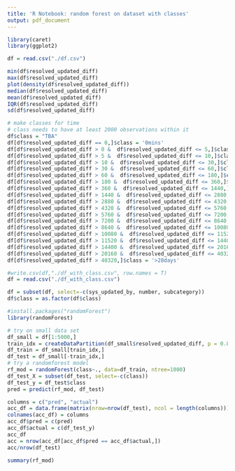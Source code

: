 ---
title: 'R Notebook: random forest on dataset with classes'
output: pdf_document
---

```{r}
library(caret)
library(ggplot2)
```


```{r}
df = read.csv("./df.csv")
```

```{r}
min(df$resolved_updated_diff)
max(df$resolved_updated_diff)
plot(density(df$resolved_updated_diff))
median(df$resolved_updated_diff)
mean(df$resolved_updated_diff)
IQR(df$resolved_updated_diff)
sd(df$resolved_updated_diff)
```

```{r}
# make classes for time
# class needs to have at least 2000 observations within it
df$class = "TBA"
df[df$resolved_updated_diff == 0,]$class = '0mins'
df[df$resolved_updated_diff > 0 &  df$resolved_updated_diff <= 5,]$class = '5mins'
df[df$resolved_updated_diff > 5 &  df$resolved_updated_diff <= 10,]$class = '10mins'
df[df$resolved_updated_diff > 10 &  df$resolved_updated_diff <= 30,]$class = '30mins'
df[df$resolved_updated_diff > 30 &  df$resolved_updated_diff <= 60,]$class = '1hr'
df[df$resolved_updated_diff > 60 &  df$resolved_updated_diff <= 180,]$class = '3hr'
df[df$resolved_updated_diff > 180 &  df$resolved_updated_diff <= 360,]$class = '6hr'
df[df$resolved_updated_diff > 360 &  df$resolved_updated_diff <= 1440,]$class = '1day'
df[df$resolved_updated_diff > 1440 &  df$resolved_updated_diff <= 2880,]$class = '2days'
df[df$resolved_updated_diff > 2880 &  df$resolved_updated_diff <= 4320,]$class = '3days'
df[df$resolved_updated_diff > 4320 &  df$resolved_updated_diff <= 5760,]$class = '4days'
df[df$resolved_updated_diff > 5760 &  df$resolved_updated_diff <= 7200,]$class = '5days'
df[df$resolved_updated_diff > 7200 &  df$resolved_updated_diff <= 8640,]$class = '6days'
df[df$resolved_updated_diff > 8640 &  df$resolved_updated_diff <= 10080,]$class = '7days'
df[df$resolved_updated_diff > 10080 &  df$resolved_updated_diff <= 11520,]$class = '8days'
df[df$resolved_updated_diff > 11520 &  df$resolved_updated_diff <= 14400,]$class = '10days'
df[df$resolved_updated_diff > 14400 &  df$resolved_updated_diff <= 20160,]$class = '14days'
df[df$resolved_updated_diff > 20160 &  df$resolved_updated_diff <= 40320,]$class = '28days'
df[df$resolved_updated_diff > 40320,]$class = '>28days'
```

```{r}
#write.csv(df,"./df_with_class.csv", row.names = T)
df = read.csv("./df_with_class.csv")
```

```{r}
df = subset(df, select=-c(sys_updated_by, number, subcategory))
df$class = as.factor(df$class)
```

```{r}
#install.packages("randomForest")
library(randomForest)
```


```{r}
# try on small data set
df_small = df[1:5000,]
train_idx = createDataPartition(df_small$resolved_updated_diff, p = 0.8, list=F)
df_train = df_small[train_idx,]
df_test = df_small[-train_idx,]
# try a randomforest model
rf_mod = randomForest(class~., data=df_train, ntree=1000)
df_test_X = subset(df_test, select=-c(class))
df_test_y = df_test$class
pred = predict(rf_mod, df_test)

columns = c("pred", "actual")
acc_df = data.frame(matrix(nrow=nrow(df_test), ncol = length(columns)))
colnames(acc_df) = columns
acc_df$pred = c(pred)
acc_df$actual = c(df_test_y)
acc_df
acc = nrow(acc_df[acc_df$pred == acc_df$actual,])
acc/nrow(df_test)
```
```{r}
summary(rf_mod)
```


